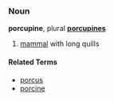 ===Noun===
'''porcupine''', plural '''[[porcupines]]'''

# [[mammal]] with long quills

====Related Terms====
*[[porcus]]
*[[porcine]]
